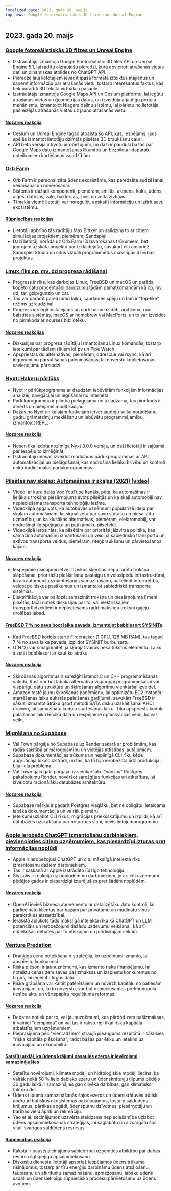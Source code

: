 ```yaml
---
localized_date: 2023. gada 20. maijs
top_news: Google fotoreālistiskās 3D flīzes un Unreal Engine
---
```


## 2023. gada 20. maijs

### [Google fotoreālistiskās 3D flīzes un Unreal Engine](https://nilsbakker.nl/portfolio/3d-tiles/)

- Izstrādātājs izmantoja Google Photorealistic 3D tiles API un Unreal Engine 5.1, lai radītu aizraujošu pieredzi, kurā apvienoti atrašanās vietas dati un dinamiskas atbildes no ChatGPT API.
- Pieredze ļauj lietotājiem ievadīt īpašā formātā izteiktus mājienus un saņemt informāciju par atrašanās vietu, tostarp interesantus faktus, kas tiek parādīti 3D tekstā virtuālajā pasaulē.
- Izstrādātājs izmantoja Google Maps API un Cesium platformu, lai iegūtu atrašanās vietas un ģeometrijas datus, un izveidoja atjautīgu portāla mehānismu, izmantojot Niagara daļiņu sistēmu, lai pārietu no lietotāja pašreizējās atrašanās vietas uz jauno atrašanās vietu.

#### [Nozares reakcija](http://news.ycombinator.com/item?id=36000631)

- Cesium un Unreal Engine tagad atbalsta šo API, kas, iespējams, ļaus spēlēs izmantot lietotāju dzimtās pilsētas 3D braukšanu cauri.
- API beta versijā ir kvotu ierobežojumi, un daži ir pauduši bažas par Google Maps datu izmantošanas likumību un bezpilota lidaparātu noteikumiem kartēšanas vajadzībām.

### [Orb Farm](https://orb.farm/)

- Orb Farm ir personalizēta ūdens ekosistēma, kas paredzēta audzēšanai, veidošanai un novērošanai.
- Sistēmā ir dažādi komponenti, piemēram, smiltis, akmens, koks, ūdens, aļģes, dafnijas, zāle, baktērijas, zivis un zelta zivtiņas.
- Tīmekļa vietnē lietotāji var noregulēt, apskatīt informāciju un iztīrīt savu ekosistēmu.

#### [Rūpniecības reakcijas](http://news.ycombinator.com/item?id=35999835)

- Lietotāji apbrīno tās radītāju Max Bittker un salīdzina to ar citiem simulācijas projektiem, piemēram, Sandspiel.
- Daži lietotāji norāda uz Orb.Farm līdzsvarošanas trūkumiem, bet joprojām uzskata projektu par izklaidējošu, savukārt citi apspriež Sandspiel Studio un citus vizuāli programmētus mākslīgās dzīvības projektus.

### [Linux rīks cp, mv, dd progresa rādīšanai](https://github.com/Xfennec/progress)

- Progress ir rīks, kas darbojas Linux, FreeBSD un macOS un parāda kopēto datu procentuālo daudzumu tādām pamatkomandām kā cp, mv, dd, tar, gzip/gunzip un cat.
- Tas var parādīt paredzamo laiku, caurlaides spēju un tam ir "top-like" režīms uzraudzībai.
- Progress ir viegli instalējams un darbināms uz deb, archlinux, rpm balstītās sistēmās, macOS ar homebrew vai MacPorts, un to var izveidot no pirmkoda ar ncurses bibliotēku.

#### [Nozares reakcijas](http://news.ycombinator.com/item?id=36000407)

- Diskusijas par progresa rādītāju izmantošanu Linux komandās, tostarp ieteikumi par tādiem rīkiem kā pv un Pipe Watch.
- Apspriestas dd alternatīvas, piemēram, ddrescue vai rsync, kā arī ieguvumi no pārsūtīšanas palēnināšanas, lai novērstu koplietošanas savienojumu pārslodzi.

### [Nyxt: Hakeru pārlūks](https://nyxt.atlas.engineer/)

- Nyxt ir pārlūkprogramma ar daudzām iebūvētām funkcijām informācijas analīzei, navigācijai un iegūšanai no interneta.
- Pārlūkprogramma ir pilnībā pielāgojama un uzlaužama, tās pirmkods ir atvērts un pieejams modifikācijai.
- Dažas no Nyxt unikālajām funkcijām ietver jaudīgu saišu norādīšanu, gudru grāmatzīmju meklēšanu un iebūvētu programmējamību, izmantojot REPL.

#### [Nozares reakcija](http://news.ycombinator.com/item?id=36006423)

- Nesen tika izdota nozīmīga Nyxt 3.0.0 versija, un daži lietotāji ir sajūsmā par iespēju to izmēģināt.
- Izstrādātāji cenšas izveidot modulāras pārlūkprogrammas ar API automatizācijai un pielāgošanai, kas nodrošina lielāku brīvību un kontroli nekā tradicionālās pārlūkprogrammas.

### [Pilsētas nav skaļas: Automašīnas ir skaļas (2021) [video]](https://www.youtube.com/watch?v=CTV-wwszGw8)

- Video, ar kuru dalās Vox YouTube kanāls, pēta, ka automašīnas ir lielākais trokšņa piesārņojuma avots pilsētās un ka skaļi automobiļi nav nepieciešama transporta tehnoloģiju iezīme.
- Videoklipā apgalvots, ka autobūves uzņēmumi popularizē ideju par skaļām automašīnām, lai signalizētu par savu statusu un piesaistītu uzmanību, un ka klusākas alternatīvas, piemēram, elektromobiļi, var nodrošināt ilgtspējīgāku un patīkamāku pilsētvidi.
- Videoklipā ierosināts, ka pilsētām par prioritāti jāizvirza politika, kas samazina automašīnu izmantošanu un veicina sabiedrisko transportu un aktīvos transporta veidus, piemēram, riteņbraukšanu un pārvietošanos kājām.

#### [Nozares reakcija](http://news.ycombinator.com/item?id=35999950)

- Iespējamie risinājumi ietver fiziskus šķēršļus riepu radītā trokšņa slāpēšanai, prioritāšu piešķiršanu pastaigu un velosipēdu infrastruktūrai, kā arī automobiļu izmantošanas samazināšanu, palielinot informētību, veicot politiskus pasākumus un izmantojot sabiedriskā transporta sistēmas.
- Elektrifikācija var palīdzēt samazināt trokšņa un piesārņojuma līmeni pilsētās, taču notiek diskusijas par to, vai elektriskajiem transportlīdzekļiem ir nepieciešams radīt mākslīgu troksni gājēju drošības labad.

#### [FreeBSD 7 % no sava boot laika pavada, izmantojot bubblesort SYSINITs](https://twitter.com/cperciva/status/1659558311920914432).

- Kad FreeBSD kodols startē Firecracker (1 CPU, 128 MB RAM), tas tagad 7 % no sava laika pavada, izpildot SYSINIT burbuļsartu.
- O(N^2) var smagi kaitēt, ja šķirojat vairāk nekā tūkstoš elementu. Laiks aizstāt bubblesort ar kaut ko ātrāku.

#### [Nozares reakcija](http://news.ycombinator.com/item?id=36002574)

- Šķirošanas algoritmus ir sarežģīti īstenot C un C++ programmēšanas valodā, Rust var būt labāka alternatīva vispārīgai programmēšanai vai vispārīgu datu struktūru un šķirošanas algoritmu vienkāršai izveidei.
- Amazon testē jaunu šķirošanas paņēmienu, lai optimizētu EC2 instanču startēšanas laiku aukstās palaišanas gadījumā, savukārt FreeBSD ir sākusi izmantot ātrāku qsort metodi SATA disku uzskaitīšanai AHCI draiverī, lai samazinātu kodola startēšanas laiku. Tika apspriesta kodola palaišanas laika lēnākā daļa un iespējamie optimizācijas veidi, ko var veikt.

### [Migrēšana no Supabase](https://blog.val.town/blog/migrating-from-supabase)

- Val Town pārgāja no Supabase uz Render sakarā ar problēmām, kas radās saistībā ar mērogojamību un vietējās attīstības jautājumiem.
- Supabase dokumentācijas trūkums un nepilnīgā CLI rīku ķēde apgrūtināja lokālo izstrādi, un tas, ka tā bija ierobežota līdz produkcijai, bija liela problēma.
- Val Town galu galā pārgāja uz vienkāršāku "vaniļas" Postgres pakalpojumu Render, novēršot sarežģītas funkcijas un atkarības, lai izveidotu racionālāku datubāzes arhitektūru.

#### [Nozares reakcija](http://news.ycombinator.com/item?id=36004925)

- Supabase mērķis ir padarīt Postgres vieglāku, bet ne obligātu; ieteicama labāka dokumentācija un vairāk piemēru.
- Ieteikumi uzlabot CLI rīkus, migrācijas priekšskatījumu un izpildi, kā arī datubāzes uzskatīšanu par noturības slāni, nevis lietojumprogrammu.

### [Apple ierobežo ChatGPT izmantošanu darbiniekiem, pievienojoties citiem uzņēmumiem, kas piesardzīgi izturas pret informācijas noplūdi](https://www.wsj.com/articles/apple-restricts-use-of-chatgpt-joining-other-companies-wary-of-leaks-d44d7d34)

- Apple ir ierobežojusi ChatGPT un citu mākslīgā intelekta rīku izmantošanu dažiem darbiniekiem.
- Tas ir saskaņā ar Apple izstrādāto līdzīgo tehnoloģiju.
- Šis solis ir reakcija uz noplūdēm no darbiniekiem, jo arī citi uzņēmumi pēdējos gados ir piesardzīgi izturējušies pret šādām noplūdēm.

#### [Nozares reakcija](http://news.ycombinator.com/item?id=36000079)

- OpenAI ievieš biznesa abonementu ar detalizētāku datu kontroli, lai pārliecinātu klientus par bažām par privātumu un mudinātu viņus parakstīties aizsardzībai.
- Ierakstā aplūkots tādu mākslīgā intelekta rīku kā ChatGPT un LLM potenciāls un ierobežojumi dažādu uzdevumu veikšanai, kā arī notiekošās debates par to ētiskajām un juridiskajām sekām.

### [Venture Predation](https://papers.ssrn.com/sol3/papers.cfm?abstract_id=4437360)

- Draņķīga cenu noteikšana ir stratēģija, ko uzņēmumi izmanto, lai apspiestu konkurenci.
- Riska plēsoņi ir jaunuzņēmumi, kas izmanto riska finansējumu, lai noteiktu cenas zem savas pašizmaksas un izspiestu konkurentus no tirgus, lai ieņemtu tirgus daļu.
- Riska grābšana var kaitēt patērētājiem un novirzīt kapitālu no patiesām inovācijām, un, lai to novērstu, var būt nepieciešamas pretmonopola tiesību aktu un vērtspapīru regulējuma reformas.

#### [Nozares reakcija](http://news.ycombinator.com/item?id=36003096)

- Debates notiek par to, vai jaunuzņēmumi, kas pārdod zem pašizmaksas, ir vainīgi "dempingā" un vai tas ir raksturīgi tikai riska kapitāla atbalstītajiem uzņēmumiem.
- Pieprasījuma pēc "vienradžiem" straujā pieauguma rezultātā ir sākusies "riska kapitāla plēsošana", radot bažas par ētiku un ietekmi uz inovācijām un ekonomiku.

#### [Satelīti atklāj, ka ūdens krājumi pasaules ezeros ir ievērojami samazinājušies](https://www.science.org/doi/10.1126/science.abo2812)

- Satelītu novērojumi, klimata modeļi un hidroloģiskie modeļi liecina, ka vairāk nekā 50 % lielo dabisko ezeru un ūdenskrātuvju tilpums pēdējo 30 gadu laikā ir samazinājies gan cilvēka darbības, gan klimatisko faktoru dēļ.
- Ūdens tilpuma samazināšanās šajos ezeros un ūdenskrātuvēs būtiski apdraud būtiskus ekosistēmas pakalpojumus, tostarp saldūdens krājumus, pārtikas apgādi, ūdensputnu dzīvotnes, piesārņotāju un barības vielu apriti un rekreāciju.
- Yao et al. secinājumos uzsvērta steidzama nepieciešamība uzlabot ūdens apsaimniekošanas stratēģijas, lai saglabātu un aizsargātu šos vitāli svarīgos saldūdens resursus.

#### [Rūpniecības reakcija](http://news.ycombinator.com/item?id=35999438)

- Rakstā ir pausts aicinājums sabiedrībai uzņemties atbildību par dabas resursu ilgtspējīgu apsaimniekošanu.
- Diskusiju dienesta lietotāji apspriež iespējamos ūdens trūkuma risinājumus, tostarp ar tīru enerģiju darbināmu ūdens atsāļošanu, taupīšanu un atkritumu samazināšanu, apmežošanu, labāku ūdens sadali un ūdensietilpīgu rūpniecisko procesu pārvietošanu uz ūdens avotiem.

</Steps>

